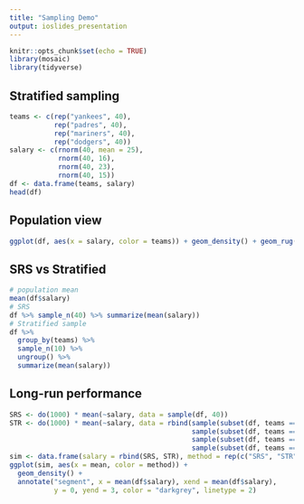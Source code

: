 ```yaml
---
title: "Sampling Demo"
output: ioslides_presentation
---
```


```r
knitr::opts_chunk$set(echo = TRUE)
library(mosaic)
library(tidyverse)
```
## Stratified sampling {.smaller}

```r
teams <- c(rep("yankees", 40), 
           rep("padres", 40), 
           rep("mariners", 40), 
           rep("dodgers", 40))
salary <- c(rnorm(40, mean = 25), 
            rnorm(40, 16), 
            rnorm(40, 23), 
            rnorm(40, 15))
df <- data.frame(teams, salary)
head(df)
```


## Population view

```r
ggplot(df, aes(x = salary, color = teams)) + geom_density() + geom_rug()
```

## SRS vs Stratified {.smaller}

```r
# population mean
mean(df$salary)
# SRS
df %>% sample_n(40) %>% summarize(mean(salary))
# Stratified sample
df %>% 
  group_by(teams) %>% 
  sample_n(10) %>% 
  ungroup() %>%
  summarize(mean(salary))
```

## Long-run performance

```r
SRS <- do(1000) * mean(~salary, data = sample(df, 40))
STR <- do(1000) * mean(~salary, data = rbind(sample(subset(df, teams == "yankees"), 10),
                                             sample(subset(df, teams == "padres"), 10),
                                             sample(subset(df, teams == "mariners"), 10),
                                             sample(subset(df, teams == "dodgers"), 10)))
sim <- data.frame(salary = rbind(SRS, STR), method = rep(c("SRS", "STR"), each = 1000))
ggplot(sim, aes(x = mean, color = method)) +
  geom_density() +
  annotate("segment", x = mean(df$salary), xend = mean(df$salary),
           y = 0, yend = 3, color = "darkgrey", linetype = 2)
```